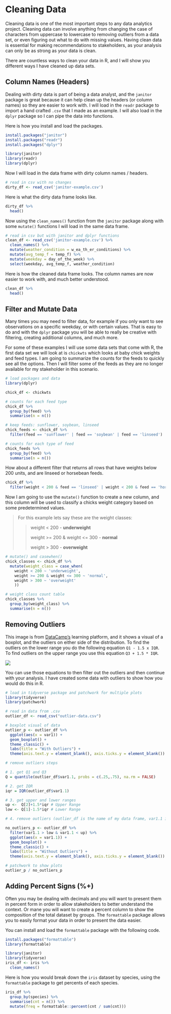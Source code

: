 # **Cleaning Data**

Cleaning data is one of the most important steps to any data analytics project. Cleaning data can involve anything from changing the case of characters from uppercase to lowercase to removing outliers from a data set, or even figuring out what to do with missing values. Having clean data is essential for making recommendations to stakeholders, as your analysis can only be as strong as your data is clean.

There are countless ways to clean your data in R, and I will show you different ways I have cleaned up data sets.

## **Column Names (Headers)**

Dealing with dirty data is part of being a data analyst, and the `janitor` package is great because it can help clean up the headers (or column names) so they are easier to work with. I will load in the `readr` package to import a hand crafted `.csv` that I made as an example. I will also load in the `dplyr` package so I can pipe the data into functions.

Here is how you install and load the packages.

```r
install.packages("janitor")
install.packages("readr")
install.packages("dplyr")
```

```r
library(janitor)
library(readr)
library(dplyr)
```

Now I will load in the data frame with dirty column names / headers.

```r
# read in csv with no changes
dirty_df <- read_csv('janitor-example.csv')
```

Here is what the dirty data frame looks like.

```r
dirty_df %>% 
  head()
```

Now using the `clean_names()` function from the `janitor` package along with some `mutate()` functions I will load in the same data frame.

```r
# read in csv but with janitor and dplyr functions
clean_df <- read_csv('janitor-example.csv') %>%
  clean_names() %>%
  mutate(weather_condition = w_ea_th_er_conditions) %>%
  mutate(avg_temp_f = temp_f) %>%
  mutate(weekday = day_of_the_week) %>%
  select(weekday, avg_temp_f, weather_condition)
```

Here is how the cleaned data frame looks. The column names are now easier to work with, and much better understood.

```r
clean_df %>%
  head()
```

## **Filter and Mutate Data**

Many times you may need to filter data, for example if you only want to see observations on a specific weekday, or with certain values. That is easy to do and with the `dplyr` package you will be able to really be creative with filtering, creating additional columns, and much more.

For some of these examples I will use some data sets that come with R, the first data set we will look at is `chickwts` which looks at baby chick weights and feed types. I am going to summarize the counts for the feeds to quickly see all the options. Then I will filter some of the feeds as they are no longer available for my stakeholder in this scenario.

```r
# load packages and data 
library(dplyr)

chick_df <- chickwts

# counts for each feed type
chick_df %>%
  group_by(feed) %>%
  summarise(n = n())
```

```r
# keep feeds: sunflower, soybean, linseed
chick_feeds <- chick_df %>%
  filter(feed == 'sunflower' | feed == 'soybean' | feed == 'linseed')

# counts for each type of feed
chick_feeds %>%
  group_by(feed) %>%
  summarise(n = n())
```

How about a different filter that returns all rows that have weights below 200 units, and are linseed or horsebean feeds.

```r
chick_df %>%
  filter(weight < 200 & feed == 'linseed' | weight < 200 & feed == 'horsebean')
```

Now I am going to use the `mutate()` function to create a new column, and this column will be used to classify a chicks weight category based on some predetermined values.

> For this example lets say these are the weight classes:
>
> > weight \< 200 - **underweight**
> >
> > weight \>= 200 & weight \<= 300 - **normal**
> >
> > weight \> 300 - **overweight**

```r
# mutate() and casewhen()
chick_classes <- chick_df %>%
  mutate(weight_class = case_when(
    weight < 200 ~ 'underweight',
    weight >= 200 & weight <= 300 ~ 'normal',
    weight > 300 ~ 'overweight'
    ))

# weight class count table 
chick_classes %>% 
  group_by(weight_class) %>%
  summarise(n = n())
```

## **Removing Outliers**

This image is from [DataCamp's](https://campus.datacamp.com/courses/introduction-to-statistics-in-r/summary-statistics?ex=10) learning platform, and it shows a visual of a boxplot, and the outliers on either side of the distribution. To find the outliers on the lower range you do the following equation `Q1 - 1.5 x IQR`. To find outliers on the upper range you use this equation `Q3 + 1.5 * IQR`.

![](data-camp-outliers.png)

You can use those equations to then filter out the outliers and then continue with your analysis. I have created some data with outliers to show how you would do this in R.

```r
# load in tidyverse package and patchwork for multiple plots
library(tidyverse)
library(patchwork)

# read in data from .csv
outlier_df <- read_csv("outlier-data.csv")

# boxplot visual of data
outlier_p <- outlier_df %>%
  ggplot(aes(x = var1)) +
  geom_boxplot() + 
  theme_classic() +
  labs(title = "With Outliers") +
  theme(axis.text.y = element_blank(), axis.ticks.y = element_blank())
```

```r
# remove outliers steps

# 1. get Q1 and Q3 
Q = quantile(outlier_df$var1.1, probs = c(.25,.75), na.rm = FALSE)

# 2. get IQR
iqr = IQR(outlier_df$var1.1)

# 3. get upper and lower ranges
up <-  Q[2]+1.5*iqr # Upper Range  
low <- Q[1]-1.5*iqr # Lower Range

# 4. remove outliers (outlier_df is the name of my data frame, var1.1 is the name of the column that I am removing outliers from)

no_outliers_p <- outlier_df %>%
  filter(var1.1 > low & var1.1 < up) %>%
  ggplot(aes(x = var1.1)) +
  geom_boxplot() + 
  theme_classic() +
  labs(title = "Without Outliers") +
  theme(axis.text.y = element_blank(), axis.ticks.y = element_blank())

# patchwork to show plots
outlier_p / no_outliers_p
```

## **Adding Percent Signs (%+)**

Often you may be dealing with decimals and you will want to present them in percent form in order to allow stakeholders to better understand the context. Or mane you will want to create a percent column to show the composition of the total dataset by groups. The `formattable` package allows you to easily format your data in order to present the data easier.

You can install and load the `formattable` package with the following code.

```r
install.packages("formattable")
library(formattable)
```

```r
library(janitor)
library(tidyverse)
iris_df <- iris %>%
  clean_names()
```

Here is how you would break down the `iris` dataset by species, using the `formattable` package to get percents of each species.

```r
iris_df %>%
  group_by(species) %>%
  summarise(cnt = n()) %>%
  mutate(freq = formattable::percent(cnt / sum(cnt)))
```
